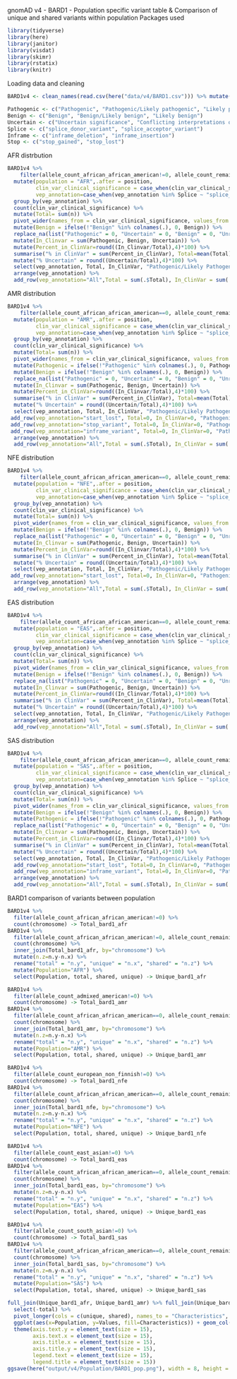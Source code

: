 gnomAD v4 - BARD1 - Population specific variant table & Comparison of unique and shared variants within population
Packages used
```{r}
library(tidyverse)
library(here)
library(janitor)
library(visdat)
library(skimr)
library(rstatix)
library(knitr)
```

Loading data and cleaning
```{r}
BARD1v4 <- clean_names(read.csv(here("data/v4/BARD1.csv"))) %>% mutate(gene = "BARD1",.before = chromosome) %>% replace_na(list("allele_count_amish" = 0))

Pathogenic <- c("Pathogenic", "Pathogenic/Likely pathogenic", "Likely pathogenic")
Benign <- c("Benign", "Benign/Likely benign", "Likely benign")
Uncertain <- c("Uncertain significance", "Conflicting interpretations of pathogenicity", "Conflicting interpretations of pathogenicity; risk factor")
Splice <- c("splice_donor_variant", "splice_acceptor_variant")
Inframe <- c("inframe_deletion", "inframe_insertion")
Stop <- c("stop_gained", "stop_lost")
```

AFR distrbution
```{r}
BARD1v4 %>% 
    filter(allele_count_african_african_american!=0, allele_count_remaining==0, allele_count_admixed_american==0, allele_count_ashkenazi_jewish==0, allele_count_east_asian==0, allele_count_european_finnish==0, allele_count_european_non_finnish==0 , allele_count_south_asian==0, allele_count_middle_eastern==0, allele_count_amish==0) %>% 
  mutate(population = "AFR",.after = position,
         clin_var_clinical_significance = case_when(clin_var_clinical_significance %in% Pathogenic ~ "Pathogenic", clin_var_clinical_significance %in% Uncertain ~ "Uncertain", clin_var_clinical_significance %in% Benign ~ "Benign", clin_var_clinical_significance=="not provided" ~ "Unreported", clin_var_clinical_significance=="" ~ "Unreported", TRUE~clin_var_clinical_significance),
         vep_annotation=case_when(vep_annotation %in% Splice ~ "splice_site_variant", vep_annotation %in% Inframe ~ "inframe_variant", vep_annotation%in%Stop ~ "stop_variant", TRUE ~ vep_annotation)) %>% 
  group_by(vep_annotation) %>% 
  count(clin_var_clinical_significance) %>% 
  mutate(Total= sum(n)) %>%
  pivot_wider(names_from = clin_var_clinical_significance, values_from = n) %>%
  mutate(Benign = ifelse(!"Benign" %in% colnames(.), 0, Benign)) %>%
  replace_na(list("Pathogenic" = 0, "Uncertain" = 0, "Benign" = 0, "Unreported" = 0)) %>%
  mutate(In_Clinvar = sum(Pathogenic, Benign, Uncertain)) %>% 
  mutate(Percent_in_ClinVar=round((In_Clinvar/Total),4)*100) %>% 
  summarise("% in ClinVar" = sum(Percent_in_ClinVar), Total=mean(Total), "Benign/Likely Benign"=sum(Benign), "Pathogenic/Likely Pathogenic"=sum(Pathogenic), Uncertain=sum(Uncertain), "Unreported"=sum(Unreported), In_ClinVar= mean(In_Clinvar)) %>% 
  mutate("% Uncertain" = round((Uncertain/Total),4)*100) %>% 
  select(vep_annotation, Total, In_ClinVar, "Pathogenic/Likely Pathogenic", "Benign/Likely Benign", Uncertain, Unreported, "% in ClinVar", "% Uncertain") %>% 
  arrange(vep_annotation) %>% 
  add_row(vep_annotation="All",Total = sum(.$Total), In_ClinVar = sum(.$In_ClinVar), "Pathogenic/Likely Pathogenic" = sum(.$"Pathogenic/Likely Pathogenic"), "Benign/Likely Benign"=sum(.$"Benign/Likely Benign"), Uncertain=sum(.$Uncertain), Unreported=sum(.$Unreported), "% in ClinVar"=round((In_ClinVar/Total)*100,2), "% Uncertain"=round((Uncertain/In_ClinVar)*100,2))
```

AMR distribution
```{r}
BARD1v4 %>% 
    filter(allele_count_african_african_american==0, allele_count_remaining==0, allele_count_admixed_american!=0, allele_count_ashkenazi_jewish==0, allele_count_east_asian==0, allele_count_european_finnish==0, allele_count_european_non_finnish==0 , allele_count_south_asian==0, allele_count_middle_eastern==0, allele_count_amish==0) %>% 
  mutate(population = "AMR",.after = position,
         clin_var_clinical_significance = case_when(clin_var_clinical_significance %in% Pathogenic ~ "Pathogenic", clin_var_clinical_significance %in% Uncertain ~ "Uncertain", clin_var_clinical_significance %in% Benign ~ "Benign", clin_var_clinical_significance=="not provided" ~ "Unreported", clin_var_clinical_significance=="" ~ "Unreported", TRUE~clin_var_clinical_significance),
         vep_annotation=case_when(vep_annotation %in% Splice ~ "splice_site_variant", vep_annotation %in% Inframe ~ "inframe_variant", vep_annotation%in%Stop ~ "stop_variant", TRUE ~ vep_annotation)) %>% 
  group_by(vep_annotation) %>% 
  count(clin_var_clinical_significance) %>% 
  mutate(Total= sum(n)) %>%
  pivot_wider(names_from = clin_var_clinical_significance, values_from = n) %>%
  mutate(Pathogenic = ifelse(!"Pathogenic" %in% colnames(.), 0, Pathogenic)) %>%
  mutate(Benign = ifelse(!"Benign" %in% colnames(.), 0, Benign)) %>%
  replace_na(list("Pathogenic" = 0, "Uncertain" = 0, "Benign" = 0, "Unreported" = 0)) %>% 
  mutate(In_Clinvar = sum(Pathogenic, Benign, Uncertain)) %>% 
  mutate(Percent_in_ClinVar=round((In_Clinvar/Total),4)*100) %>% 
  summarise("% in ClinVar" = sum(Percent_in_ClinVar), Total=mean(Total), "Benign/Likely Benign"=sum(Benign), "Pathogenic/Likely Pathogenic"=sum(Pathogenic), Uncertain=sum(Uncertain), "Unreported"=sum(Unreported), In_ClinVar= mean(In_Clinvar)) %>% 
  mutate("% Uncertain" = round((Uncertain/Total),4)*100) %>% 
  select(vep_annotation, Total, In_ClinVar, "Pathogenic/Likely Pathogenic", "Benign/Likely Benign", Uncertain, Unreported, "% in ClinVar", "% Uncertain") %>% 
 add_row(vep_annotation="start_lost", Total=0, In_ClinVar=0, "Pathogenic/Likely Pathogenic"=0, "Benign/Likely Benign"=0, Uncertain=0, Unreported=0, "% in ClinVar"=0, "% Uncertain"=0) %>% 
 add_row(vep_annotation="stop_variant", Total=0, In_ClinVar=0, "Pathogenic/Likely Pathogenic"=0, "Benign/Likely Benign"=0, Uncertain=0, Unreported=0, "% in ClinVar"=0, "% Uncertain"=0) %>% 
 add_row(vep_annotation="inframe_variant", Total=0, In_ClinVar=0, "Pathogenic/Likely Pathogenic"=0, "Benign/Likely Benign"=0, Uncertain=0, Unreported=0, "% in ClinVar"=0, "% Uncertain"=0) %>% 
  arrange(vep_annotation) %>% 
  add_row(vep_annotation="All",Total = sum(.$Total), In_ClinVar = sum(.$In_ClinVar), "Pathogenic/Likely Pathogenic" = sum(.$"Pathogenic/Likely Pathogenic"), "Benign/Likely Benign"=sum(.$"Benign/Likely Benign"), Uncertain=sum(.$Uncertain), Unreported=sum(.$Unreported), "% in ClinVar"=round((In_ClinVar/Total)*100,2), "% Uncertain"=round((Uncertain/In_ClinVar)*100,2))
```

NFE distribution
```{r}
BARD1v4 %>% 
    filter(allele_count_african_african_american==0, allele_count_remaining==0, allele_count_admixed_american==0, allele_count_ashkenazi_jewish==0, allele_count_east_asian==0, allele_count_european_finnish==0, allele_count_european_non_finnish!=0 , allele_count_south_asian==0, allele_count_middle_eastern==0, allele_count_amish==0) %>% 
  mutate(population = "NFE",.after = position,
         clin_var_clinical_significance = case_when(clin_var_clinical_significance %in% Pathogenic ~ "Pathogenic", clin_var_clinical_significance %in% Uncertain ~ "Uncertain", clin_var_clinical_significance %in% Benign ~ "Benign", clin_var_clinical_significance=="not provided" ~ "Unreported", clin_var_clinical_significance=="" ~ "Unreported", TRUE~clin_var_clinical_significance),
         vep_annotation=case_when(vep_annotation %in% Splice ~ "splice_site_variant", vep_annotation %in% Inframe ~ "inframe_variant", vep_annotation%in%Stop ~ "stop_variant", TRUE ~ vep_annotation)) %>% 
  group_by(vep_annotation) %>% 
  count(clin_var_clinical_significance) %>% 
  mutate(Total= sum(n)) %>%
  pivot_wider(names_from = clin_var_clinical_significance, values_from = n) %>%
  mutate(Benign = ifelse(!"Benign" %in% colnames(.), 0, Benign)) %>%
  replace_na(list("Pathogenic" = 0, "Uncertain" = 0, "Benign" = 0, "Unreported" = 0)) %>% 
  mutate(In_Clinvar = sum(Pathogenic, Benign, Uncertain)) %>% 
  mutate(Percent_in_ClinVar=round((In_Clinvar/Total),4)*100) %>% 
  summarise("% in ClinVar" = sum(Percent_in_ClinVar), Total=mean(Total), "Benign/Likely Benign"=sum(Benign), "Pathogenic/Likely Pathogenic"=sum(Pathogenic), Uncertain=sum(Uncertain), "Unreported"=sum(Unreported), In_ClinVar= mean(In_Clinvar)) %>% 
  mutate("% Uncertain" = round((Uncertain/Total),4)*100) %>% 
  select(vep_annotation, Total, In_ClinVar, "Pathogenic/Likely Pathogenic", "Benign/Likely Benign", Uncertain, Unreported, "% in ClinVar", "% Uncertain") %>% 
 add_row(vep_annotation="start_lost", Total=0, In_ClinVar=0, "Pathogenic/Likely Pathogenic"=0, "Benign/Likely Benign"=0, Uncertain=0, Unreported=0, "% in ClinVar"=0, "% Uncertain"=0) %>% 
  arrange(vep_annotation) %>% 
  add_row(vep_annotation="All",Total = sum(.$Total), In_ClinVar = sum(.$In_ClinVar), "Pathogenic/Likely Pathogenic" = sum(.$"Pathogenic/Likely Pathogenic"), "Benign/Likely Benign"=sum(.$"Benign/Likely Benign"), Uncertain=sum(.$Uncertain), Unreported=sum(.$Unreported), "% in ClinVar"=round((In_ClinVar/Total)*100,2), "% Uncertain"=round((Uncertain/In_ClinVar)*100,2))
```

EAS distribution
```{r}
BARD1v4 %>% 
    filter(allele_count_african_african_american==0, allele_count_remaining==0, allele_count_admixed_american==0, allele_count_ashkenazi_jewish==0, allele_count_east_asian!=0, allele_count_european_finnish==0, allele_count_european_non_finnish==0 , allele_count_south_asian==0, allele_count_middle_eastern==0, allele_count_amish==0) %>% 
  mutate(population = "EAS",.after = position,
         clin_var_clinical_significance = case_when(clin_var_clinical_significance %in% Pathogenic ~ "Pathogenic", clin_var_clinical_significance %in% Uncertain ~ "Uncertain", clin_var_clinical_significance %in% Benign ~ "Benign", clin_var_clinical_significance=="not provided" ~ "Unreported", clin_var_clinical_significance=="" ~ "Unreported", TRUE~clin_var_clinical_significance),
         vep_annotation=case_when(vep_annotation %in% Splice ~ "splice_site_variant", vep_annotation %in% Inframe ~ "inframe_variant", vep_annotation%in%Stop ~ "stop_variant", TRUE ~ vep_annotation)) %>% 
  group_by(vep_annotation) %>% 
  count(clin_var_clinical_significance) %>% 
  mutate(Total= sum(n)) %>%
  pivot_wider(names_from = clin_var_clinical_significance, values_from = n) %>%
  mutate(Benign = ifelse(!"Benign" %in% colnames(.), 0, Benign)) %>%
  replace_na(list("Pathogenic" = 0, "Uncertain" = 0, "Benign" = 0, "Unreported" = 0)) %>% 
  mutate(In_Clinvar = sum(Pathogenic, Benign, Uncertain)) %>% 
  mutate(Percent_in_ClinVar=round((In_Clinvar/Total),4)*100) %>% 
  summarise("% in ClinVar" = sum(Percent_in_ClinVar), Total=mean(Total), "Benign/Likely Benign"=sum(Benign), "Pathogenic/Likely Pathogenic"=sum(Pathogenic), Uncertain=sum(Uncertain), "Unreported"=sum(Unreported), In_ClinVar= mean(In_Clinvar)) %>% 
  mutate("% Uncertain" = round((Uncertain/Total),4)*100) %>% 
  select(vep_annotation, Total, In_ClinVar, "Pathogenic/Likely Pathogenic", "Benign/Likely Benign", Uncertain, Unreported, "% in ClinVar", "% Uncertain") %>% 
  arrange(vep_annotation) %>% 
  add_row(vep_annotation="All",Total = sum(.$Total), In_ClinVar = sum(.$In_ClinVar), "Pathogenic/Likely Pathogenic" = sum(.$"Pathogenic/Likely Pathogenic"), "Benign/Likely Benign"=sum(.$"Benign/Likely Benign"), Uncertain=sum(.$Uncertain), Unreported=sum(.$Unreported), "% in ClinVar"=round((In_ClinVar/Total)*100,2), "% Uncertain"=round((Uncertain/In_ClinVar)*100,2))
```

SAS distribution
```{r}
BARD1v4 %>% 
    filter(allele_count_african_african_american==0, allele_count_remaining==0, allele_count_admixed_american==0, allele_count_ashkenazi_jewish==0, allele_count_east_asian==0, allele_count_european_finnish==0, allele_count_european_non_finnish==0 , allele_count_south_asian!=0, allele_count_middle_eastern==0, allele_count_amish==0) %>% 
  mutate(population = "SAS",.after = position,
         clin_var_clinical_significance = case_when(clin_var_clinical_significance %in% Pathogenic ~ "Pathogenic", clin_var_clinical_significance %in% Uncertain ~ "Uncertain", clin_var_clinical_significance %in% Benign ~ "Benign", clin_var_clinical_significance=="not provided" ~ "Unreported", clin_var_clinical_significance=="" ~ "Unreported", TRUE~clin_var_clinical_significance),
         vep_annotation=case_when(vep_annotation %in% Splice ~ "splice_site_variant", vep_annotation %in% Inframe ~ "inframe_variant", vep_annotation%in%Stop ~ "stop_variant", TRUE ~ vep_annotation)) %>% 
  group_by(vep_annotation) %>% 
  count(clin_var_clinical_significance) %>% 
  mutate(Total= sum(n)) %>%
  pivot_wider(names_from = clin_var_clinical_significance, values_from = n) %>%
  mutate(Benign = ifelse(!"Benign" %in% colnames(.), 0, Benign)) %>%
  mutate(Pathogenic = ifelse(!"Pathogenic" %in% colnames(.), 0, Pathogenic)) %>% 
  replace_na(list("Pathogenic" = 0, "Uncertain" = 0, "Benign" = 0, "Unreported" = 0)) %>% 
  mutate(In_Clinvar = sum(Pathogenic, Benign, Uncertain)) %>% 
  mutate(Percent_in_ClinVar=round((In_Clinvar/Total),4)*100) %>% 
  summarise("% in ClinVar" = sum(Percent_in_ClinVar), Total=mean(Total), "Benign/Likely Benign"=sum(Benign), "Pathogenic/Likely Pathogenic"=sum(Pathogenic), Uncertain=sum(Uncertain), "Unreported"=sum(Unreported), In_ClinVar= mean(In_Clinvar)) %>% 
  mutate("% Uncertain" = round((Uncertain/Total),4)*100) %>% 
  select(vep_annotation, Total, In_ClinVar, "Pathogenic/Likely Pathogenic", "Benign/Likely Benign", Uncertain, Unreported, "% in ClinVar", "% Uncertain") %>% 
  add_row(vep_annotation="start_lost", Total=0, In_ClinVar=0, "Pathogenic/Likely Pathogenic"=0, "Benign/Likely Benign"=0, Uncertain=0, Unreported=0, "% in ClinVar"=0, "% Uncertain"=0) %>% 
  add_row(vep_annotation="inframe_variant", Total=0, In_ClinVar=0, "Pathogenic/Likely Pathogenic"=0, "Benign/Likely Benign"=0, Uncertain=0, Unreported=0, "% in ClinVar"=0, "% Uncertain"=0) %>% 
  arrange(vep_annotation) %>% 
  add_row(vep_annotation="All",Total = sum(.$Total), In_ClinVar = sum(.$In_ClinVar), "Pathogenic/Likely Pathogenic" = sum(.$"Pathogenic/Likely Pathogenic"), "Benign/Likely Benign"=sum(.$"Benign/Likely Benign"), Uncertain=sum(.$Uncertain), Unreported=sum(.$Unreported), "% in ClinVar"=round((In_ClinVar/Total)*100,2), "% Uncertain"=round((Uncertain/In_ClinVar)*100,2))
```

BARD1 comparison of variants between population
```{r}
BARD1v4 %>% 
  filter(allele_count_african_african_american!=0) %>% 
  count(chromosome) -> Total_bard1_afr
BARD1v4 %>% 
  filter(allele_count_african_african_american!=0, allele_count_remaining==0, allele_count_admixed_american==0, allele_count_ashkenazi_jewish==0, allele_count_east_asian==0, allele_count_european_finnish==0, allele_count_european_non_finnish==0 , allele_count_south_asian==0, allele_count_middle_eastern==0, allele_count_amish==0) %>% 
  count(chromosome) %>% 
  inner_join(Total_bard1_afr, by="chromosome") %>% 
  mutate(n.z=n.y-n.x) %>% 
  rename("total" = "n.y", "unique" = "n.x", "shared" = "n.z") %>% 
  mutate(Population="AFR") %>% 
  select(Population, total, shared, unique) -> Unique_bard1_afr

BARD1v4 %>% 
  filter(allele_count_admixed_american!=0) %>% 
  count(chromosome) -> Total_bard1_amr
BARD1v4 %>% 
  filter(allele_count_african_african_american==0, allele_count_remaining==0, allele_count_admixed_american!=0, allele_count_ashkenazi_jewish==0, allele_count_east_asian==0, allele_count_european_finnish==0, allele_count_european_non_finnish==0 , allele_count_south_asian==0, allele_count_middle_eastern==0, allele_count_amish==0) %>% 
  count(chromosome) %>% 
  inner_join(Total_bard1_amr, by="chromosome") %>% 
  mutate(n.z=n.y-n.x) %>% 
  rename("total" = "n.y", "unique" = "n.x", "shared" = "n.z") %>% 
  mutate(Population="AMR") %>% 
  select(Population, total, shared, unique) -> Unique_bard1_amr

BARD1v4 %>% 
  filter(allele_count_european_non_finnish!=0) %>% 
  count(chromosome) -> Total_bard1_nfe
BARD1v4 %>% 
  filter(allele_count_african_african_american==0, allele_count_remaining==0, allele_count_admixed_american==0, allele_count_ashkenazi_jewish==0, allele_count_east_asian==0, allele_count_european_finnish==0, allele_count_european_non_finnish!=0 , allele_count_south_asian==0, allele_count_middle_eastern==0, allele_count_amish==0) %>% 
  count(chromosome) %>% 
  inner_join(Total_bard1_nfe, by="chromosome") %>% 
  mutate(n.z=n.y-n.x) %>% 
  rename("total" = "n.y", "unique" = "n.x", "shared" = "n.z") %>% 
  mutate(Population="NFE") %>% 
  select(Population, total, shared, unique) -> Unique_bard1_nfe

BARD1v4 %>% 
  filter(allele_count_east_asian!=0) %>% 
  count(chromosome) -> Total_bard1_eas
BARD1v4 %>% 
  filter(allele_count_african_african_american==0, allele_count_remaining==0, allele_count_admixed_american==0, allele_count_ashkenazi_jewish==0, allele_count_east_asian!=0, allele_count_european_finnish==0, allele_count_european_non_finnish==0 , allele_count_south_asian==0, allele_count_middle_eastern==0, allele_count_amish==0) %>% 
  count(chromosome) %>% 
  inner_join(Total_bard1_eas, by="chromosome") %>% 
  mutate(n.z=n.y-n.x) %>% 
  rename("total" = "n.y", "unique" = "n.x", "shared" = "n.z") %>% 
  mutate(Population="EAS") %>% 
  select(Population, total, shared, unique) -> Unique_bard1_eas

BARD1v4 %>% 
  filter(allele_count_south_asian!=0) %>% 
  count(chromosome) -> Total_bard1_sas
BARD1v4 %>% 
  filter(allele_count_african_african_american==0, allele_count_remaining==0, allele_count_admixed_american==0, allele_count_ashkenazi_jewish==0, allele_count_east_asian==0, allele_count_european_finnish==0, allele_count_european_non_finnish==0 , allele_count_south_asian!=0, allele_count_middle_eastern==0, allele_count_amish==0) %>% 
  count(chromosome) %>% 
  inner_join(Total_bard1_sas, by="chromosome") %>% 
  mutate(n.z=n.y-n.x) %>% 
  rename("total" = "n.y", "unique" = "n.x", "shared" = "n.z") %>% 
  mutate(Population="SAS") %>% 
  select(Population, total, shared, unique) -> Unique_bard1_sas

full_join(Unique_bard1_afr, Unique_bard1_amr) %>% full_join(Unique_bard1_nfe) %>% full_join(Unique_bard1_eas) %>% full_join(Unique_bard1_sas) %>%
  select(-total) %>% 
  pivot_longer(cols = c(unique, shared), names_to = "Characteristics", values_to = "Values") %>%
  ggplot(aes(x=Population, y=Values, fill=Characteristics)) + geom_col(position="dodge") + geom_text(aes(label = Values), position = position_dodge(1)) + labs(title= "Comparison of shared and unique variants between populations for the BARD1", y="Number of variants") + xlim("NFE", "AFR", "AMR", "EAS", "SAS") + 
  theme(axis.text.y = element_text(size = 15),
        axis.text.x = element_text(size = 15),
        axis.title.x = element_text(size = 15),
        axis.title.y = element_text(size = 15),
        legend.text = element_text(size = 15),
        legend.title = element_text(size = 15))
ggsave(here("output/v4/Population/BARD1_pop.png"), width = 8, height = 6, dpi = 300)
```
